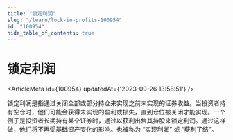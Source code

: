 ```yaml
---
title: "锁定利润"
slug: "/learn/lock-in-profits-100954"
id: "100954"
hide_table_of_contents: true
---
```



# 锁定利润

<ArticleMeta id={100954} updatedAt={'2023-09-26 13:58:51'} />
<div className='border-solid border-b border-t-0 my-4 border-[var(--ifm-color-gray-300)]' />

锁定利润是指通过关闭全部或部分持仓来实现之前未实现的证券收益。当投资者持有空仓时，他们可能会获得未实现的盈利或损失，直到仓位被关闭才能实现。一个例子是投资者长期持有某个证券时，通过以获利出售其持股来锁定利润。通过这样做，他们将不再受基础资产变化的影响。也被称为 “实现利润” 或 “获利了结”。
